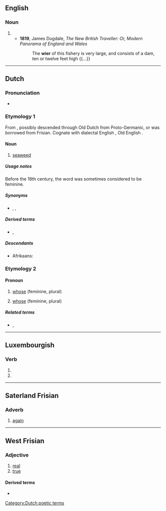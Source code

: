 {{also|Wier}}
==English==

===Noun===
{{en-noun}}

# {{archaic form of|weir|lang=en}}
#* '''1819''', James Dugdale, ''The New British Traveller: Or, Modern Panorama of England and Wales''
#*: The '''wier''' of this fishery is very large, and consists of a dam, ten or twelve feet high {{...}}

----

==Dutch==

===Pronunciation===
* {{audio|Nl-wier.ogg|audio|lang=nl}}

===Etymology 1===
From {{inh|nl|dum|wier||seaweed}}, possibly descended through Old Dutch from Proto-Germanic, or was borrowed from Frisian. Cognate with dialectal English {{m|en|ware||seaweed}}, Old English {{m|ang|war||seaweed}}.

====Noun====
{{nl-noun|n|-en|wiertje}}

# [[seaweed]]

=====Usage notes=====
Before the 18th century, the word was sometimes considered to be feminine.

=====Synonyms=====
* {{sense|seaweed}} {{l|nl|alg}}, {{l|nl|alge}}, {{l|nl|zeegras}}

=====Derived terms=====
* {{l|nl|groenwieren}}, {{l|nl|zeewier}}

=====Descendants=====
* Afrikaans: {{l|af|wier}}

===Etymology 2===
{{PIE root|nl|kʷ}}
{{rfe|nl}}

====Pronoun====
{{head|nl|pronoun}}

# {{lb|nl|interrogative|archaic}} [[whose]] (feminine, plural)
# {{lb|nl|relative|dated}} [[whose]] (feminine, plural)

=====Related terms=====
* {{l|nl|wie}}, {{l|nl|wiens}}

[[Category:Dutch poetic terms]]

----

==Luxembourgish==

===Verb===
{{head|lb|verb form}}

# {{inflection of|sinn||1|s|simple|cond|lang=lb}}
# {{inflection of|sinn||3|s|simple|cond|lang=lb}}

----

==Saterland Frisian==

===Adverb===
{{head|stq|adverb}}

# [[again]]

----

==West Frisian==

===Adjective===
{{head|fy|adjective|inflected|wier|comparative|wierer|superlative|wierest}}

# [[real]]
# [[true]]

====Derived terms====
* {{l|fy|wierheid}}